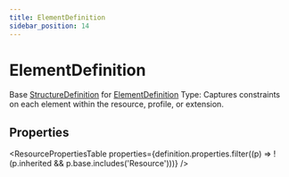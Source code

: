 ```yaml
---
title: ElementDefinition
sidebar_position: 14
---
```


# ElementDefinition

Base <a href="/docs/api/fhir/resources/structuredefinition">StructureDefinition</a> for <a href="/docs/api/fhir/datatypes/elementdefinition">ElementDefinition</a> Type: Captures constraints on each element within the resource, profile, or extension.



## Properties

<ResourcePropertiesTable properties={definition.properties.filter((p) => !(p.inherited && p.base.includes('Resource')))} />



